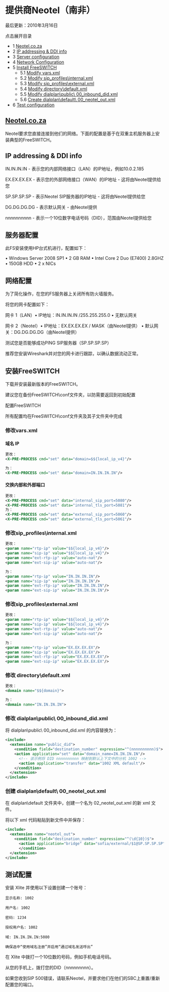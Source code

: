 # 提供商Neotel（南非）

最后更新：2010年3月16日

点击展开目录

* 1 [Neotel.co.za](#-freeswitch--provider-neotel-south-africa-)
* 2 [IP addressing & DDI info](#ip-addressing--ddi-info)
* 3 [Server configuration](#server-configuration)
* 4 [Network Configuration](#network-configuration)
* 5 [Install FreeSWITCH](#install-freeswitch)  
   * 5.1 [Modify vars.xml](#modify-varsxml)  
   * 5.2 [Modify sip\_profiles\\internal.xml](#modify-sip_profilesinternalxml)  
   * 5.3 [Modify sip\_profiles\\external.xml](#modify-sip_profilesexternalxml)  
   * 5.4 [Modify directory\\default.xml](#modify-directorydefaultxml)  
   * 5.5 [Modify dialplan\\public\\ 00\_inbound\_did.xml](#modify-dialplanpublic00_inbound_didxml)  
   * 5.6 [Create dialplan\\default\\ 00\_neotel\_out.xml](#create-dialplandefault02_neotel_outxml)
* 6 [Test configuration](#test-configuration)

## [Neotel.co.za](http://neotel.co.za)

Neotel要求您直接连接到他们的网络。下面的配置是基于在双重主机服务器上安装典型的FreeSWITCH。

## IP addressing & DDI info

IN.IN.IN.IN - 表示您的内部网络接口（LAN）的IP地址，例如10.0.2.185

EX.EX.EX.EX - 表示您的外部网络接口（WAN）的IP地址 - 这将由Neotel提供给您

SP.SP.SP.SP - 表示Neotel SIP服务器的IP地址 - 这将由Neotel提供给您

DG.DG.DG.DG - 表示默认网关 - 由Neotel提供

nnnnnnnnnn - 表示一个10位数字电话号码（DID），范围由Neotel提供给您

## 服务器配置

此FS安装使用HP台式机进行，配置如下：

• Windows Server 2008 SP1 • 2 GB RAM • Intel Core 2 Duo (E7400) 2.8GHZ • 150GB HDD • 2 x NICs

## 网络配置

为了简化操作，在您的FS服务器上关闭所有防火墙服务。

将您的网卡配置如下：

网卡 1（LAN）• IP地址：IN.IN.IN.IN /255.255.255.0 • 无默认网关

网卡 2（Neotel）• IP地址：EX.EX.EX.EX / MASK（由Neotel提供） • 默认网关：DG.DG.DG.DG（由Neotel提供）

测试您是否能够成功PING SIP服务器（SP.SP.SP.SP）

推荐您安装Wireshark并对您的网卡进行跟踪，以确认数据流动正常。

## 安装FreeSWITCH

下载并安装最新版本的FreeSWITCH。

建议您在备份FreeSWITCH\\conf文件夹，以防需要返回到初始配置

配置FreeSWITCH

所有配置均在FreeSWITCH\\conf文件夹及其子文件夹中完成

### 修改vars.xml

#### 域名 IP

```xml
更改：
<X-PRE-PROCESS cmd="set" data="domain=$${local_ip_v4}"/>

为：
<X-PRE-PROCESS cmd="set" data="domain=IN.IN.IN.IN"/>
```

#### 交换内部和外部端口

```xml
更改：
<X-PRE-PROCESS cmd="set" data="internal_sip_port=5080"/>
<X-PRE-PROCESS cmd="set" data="internal_tls_port=5081"/>
为：
<X-PRE-PROCESS cmd="set" data="external_sip_port=5060"/>
<X-PRE-PROCESS cmd="set" data="external_tls_port=5061"/>
```

### 修改sip_profiles\\internal.xml

```xml
更改：
<param name="rtp-ip" value="$${local_ip_v4}"/>
<param name="sip-ip" value="$${local_ip_v4}"/>
<param name="ext-rtp-ip" value="auto-nat"/>
<param name="ext-sip-ip" value="auto-nat"/>

为：
<param name="rtp-ip" value="IN.IN.IN.IN"/>
<param name="sip-ip" value="IN.IN.IN.IN"/>
<param name="ext-rtp-ip" value="IN.IN.IN.IN"/>
<param name="ext-sip-ip" value="IN.IN.IN.IN"/>
```

### 修改sip_profiles\\external.xml

```xml
更改：
<param name="rtp-ip" value="$${local_ip_v4}"/>
<param name="sip-ip" value="$${local_ip_v4}"/>
<param name="ext-rtp-ip" value="auto-nat"/>
<param name="ext-sip-ip" value="auto-nat"/>

为：
<param name="rtp-ip" value="EX.EX.EX.EX"/>
<param name="sip-ip" value="EX.EX.EX.EX"/>
<param name="ext-rtp-ip" value="EX.EX.EX.EX"/>
<param name="ext-sip-ip" value="EX.EX.EX.EX"/>
```

### 修改 directory\\default.xml

```xml
更改：
<domain name="$${domain}">

为：
<domain name="IN.IN.IN.IN"> 
```

### 修改 dialplan\\public\\ 00_inbound_did.xml

将 dialplan\\public\\ 00\_inbound\_did.xml 的内容替换为：

```xml
<include>
  <extension name="public_did">
    <condition field="destination_number" expression="^(nnnnnnnnnn)$">
    <action application="set" data="domain_name=IN.IN.IN.IN"/>
      <!-- 该示例将 DID nnnnnnnnnn 映射到默认上下文中的分机 1002 -->
      <action application="transfer" data="1002 XML default"/>
    </condition>
  </extension>
</include> 
```

### 创建 dialplan\\default\\ 00_neotel_out.xml

在 dialplan\\default 文件夹中，创建一个名为 02\_neotel\_out.xml 的新 xml 文件。

将以下 xml 代码粘贴到新文件中并保存：

```xml
<include>
  <extension name="neotel_out">
    <condition field="destination_number" expression="^(\d{10})$">
      <action application="bridge" data="sofia/external/$1@SP.SP.SP.SP"/>
      </condition>
  </extension>
</include>
```

## 测试配置

安装 Xlite 并使用以下设置创建一个账号：

```text
显示名称: 1002

用户名: 1002

密码: 1234

授权用户名: 1002

域: IN.IN.IN.IN:5080

确保选中“使用域名注册”并启用“通过域名发送呼出”
```

在 Xlite 中拨打一个10位数的号码，例如手机电话号码。

从您的手机上，拨打您的DID（nnnnnnnnn）。

如果您收到SIP 500错误，请联系Neotel，并要求他们在他们的SBC上重置/重新配置您的端口。